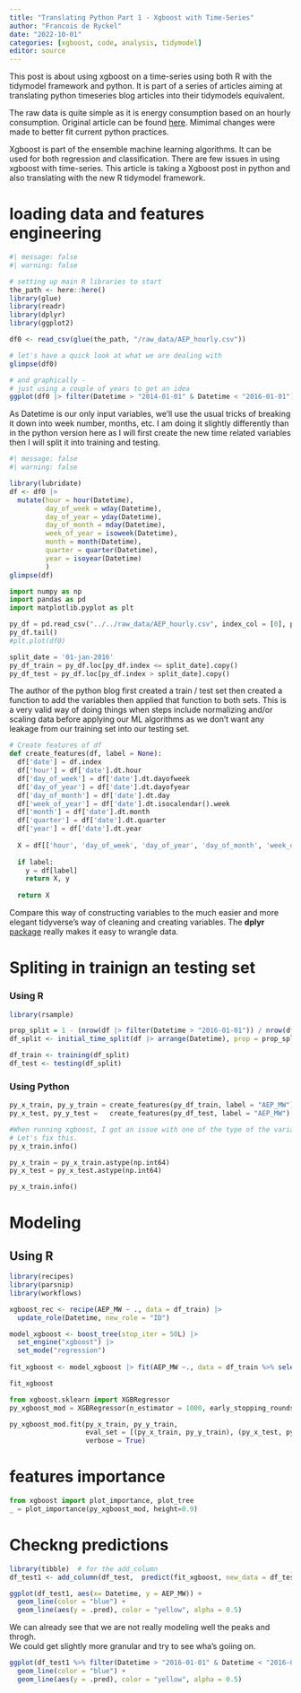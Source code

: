 ```yaml
---
title: "Translating Python Part 1 - Xgboost with Time-Series"
author: "Francois de Ryckel"
date: "2022-10-01"
categories: [xgboost, code, analysis, tidymodel]
editor: source
---
```


This post is about using xgboost on a time-series using both R with the tidymodel framework and python.  It is part of a series of articles aiming at translating python timeseries blog articles into their tidymodels equivalent. 

The raw data is quite simple as it is energy consumption based on an hourly consumption. Original article can be found [here](https://www.kaggle.com/code/robikscube/tutorial-time-series-forecasting-with-xgboost/notebook).  Mimimal changes were made to better fit current python practices.  

Xgboost is part of the ensemble machine learning algorithms.  It can be used for both regression and classification.  There are few issues in using xgboost with time-series.  This article is taking a Xgboost post in python and also translating with the new R tidymodel framework.  

# loading data and features engineering 

```r
#| message: false
#| warning: false

# setting up main R libraries to start 
the_path <- here::here()
library(glue)
library(readr)
library(dplyr)
library(ggplot2)

df0 <- read_csv(glue(the_path, "/raw_data/AEP_hourly.csv"))

# let's have a quick look at what we are dealing with
glimpse(df0)

# and graphically - 
# just using a couple of years to get an idea 
ggplot(df0 |> filter(Datetime > "2014-01-01" & Datetime < "2016-01-01"), aes(x =Datetime, y=AEP_MW )) + geom_line(color = "light blue")
```

As Datetime is our only input variables, we'll use the usual tricks of breaking it down into week number, months, etc. I am doing it slightly differently than in the python version here as I will first create the new time related variables then I will split it into training and testing. 

```r
#| message: false
#| warning: false

library(lubridate)
df <- df0 |> 
  mutate(hour = hour(Datetime), 
         day_of_week = wday(Datetime), 
         day_of_year = yday(Datetime), 
         day_of_month = mday(Datetime), 
         week_of_year = isoweek(Datetime), 
         month = month(Datetime), 
         quarter = quarter(Datetime), 
         year = isoyear(Datetime)
         ) 
glimpse(df)
```



```python
import numpy as np
import pandas as pd
import matplotlib.pyplot as plt

py_df = pd.read_csv("../../raw_data/AEP_hourly.csv", index_col = [0], parse_dates = [0])
py_df.tail()
#plt.plot(df0)

split_date = '01-jan-2016'
py_df_train = py_df.loc[py_df.index <= split_date].copy()
py_df_test = py_df.loc[py_df.index > split_date].copy()
```

The author of the python blog first created a train / test set then created a function to add the variables then applied that function to both sets.  This is a very valid way of doing things when steps include normalizing and/or scaling data before applying our ML algorithms as we don't want any leakage from our training set into our testing set. 

```python
# Create features of df
def create_features(df, label = None): 
  df['date'] = df.index 
  df['hour'] = df['date'].dt.hour
  df['day_of_week'] = df['date'].dt.dayofweek
  df['day_of_year'] = df['date'].dt.dayofyear 
  df['day_of_month'] = df['date'].dt.day 
  df['week_of_year'] = df['date'].dt.isocalendar().week 
  df['month'] = df['date'].dt.month 
  df['quarter'] = df['date'].dt.quarter 
  df['year'] = df['date'].dt.year
  
  X = df[['hour', 'day_of_week', 'day_of_year', 'day_of_month', 'week_of_year', 'month', 'quarter', 'year']]
  
  if label: 
    y = df[label]
    return X, y
  
  return X
```

Compare this way of constructing variables to the much easier and more elegant tidyverse's way of cleaning and creating variables. 
The **dplyr** [package](https://dplyr.tidyverse.org/) really makes it easy to wrangle data.  

# Spliting in trainign an testing set 

### Using R 

```r
library(rsample)

prop_split = 1 - (nrow(df |> filter(Datetime > "2016-01-01")) / nrow(df))
df_split <- initial_time_split(df |> arrange(Datetime), prop = prop_split)

df_train <- training(df_split)
df_test <- testing(df_split)

```



### Using Python

```python
py_x_train, py_y_train = create_features(py_df_train, label = "AEP_MW")
py_x_test, py_y_test =   create_features(py_df_test, label = "AEP_MW")

#When running xgboost, I got an issue with one of the type of the variable.  
# Let's fix this. 
py_x_train.info()

py_x_train = py_x_train.astype(np.int64)
py_x_test = py_x_test.astype(np.int64)

py_x_train.info()
```

# Modeling 

## Using R 

```r
library(recipes)
library(parsnip)
library(workflows)

xgboost_rec <- recipe(AEP_MW ~ ., data = df_train) |>
  update_role(Datetime, new_role = "ID")

model_xgboost <- boost_tree(stop_iter = 50L) |> 
  set_engine("xgboost") |>
  set_mode("regression")
  
fit_xgboost <- model_xgboost |> fit(AEP_MW ~., data = df_train %>% select(-Datetime))

fit_xgboost
```


```python
from xgboost.sklearn import XGBRegressor
py_xgboost_mod = XGBRegressor(n_estimator = 1000, early_stopping_rounds = 50)

py_xgboost_mod.fit(py_x_train, py_y_train, 
                   eval_set = [(py_x_train, py_y_train), (py_x_test, py_y_test)], 
                   verbose = True)
```


# features importance 

```python
from xgboost import plot_importance, plot_tree
_ = plot_importance(py_xgboost_mod, height=0.9)
```


# Checkng predictions 

```r
library(tibble)  # for the add_column
df_test1 <- add_column(df_test,  predict(fit_xgboost, new_data = df_test)) 

ggplot(df_test1, aes(x= Datetime, y = AEP_MW)) + 
  geom_line(color = "blue") + 
  geom_line(aes(y = .pred), color = "yellow", alpha = 0.5)
```
We can already see that we are not really modeling well the peaks and throgh.  
We could get slightly more granular and try to see wha's goiing on. 

```r
ggplot(df_test1 %>% filter(Datetime > "2016-01-01" & Datetime < "2016-03-31"), aes(x= Datetime, y = AEP_MW)) + 
  geom_line(color = "blue") + 
  geom_line(aes(y = .pred), color = "yellow", alpha = 0.5)
```

